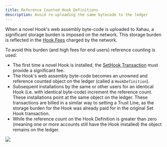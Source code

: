 ```yaml
---
title: Reference Counted Hook Definitions
description: Avoid re-uploading the same bytecode to the ledger
---
```

When a novel Hook's web assembly byte-code is uploaded to Xahau, a significant storage burden is imposed on the network. This storage burden is reflected in the [Hook Fees](hook-fees.md) charged by the network.

To avoid this burden (and high fees for end users) reference counting is used:

* The first time a novel Hook is installed, the [SetHook Transaction](sethook-transaction.md) must provide a significant fee.
* The Hook's web assembly byte-code becomes an unowned and reference counted object on the ledger (called a `HookDefinition`).
* Subsequent installations by the same or other users for an identical Hook (i.e. with identical byte-code) increment the reference count. These installations point at the same object on the ledger. These transactions are billed in a similar way to setting a Trust Line, as the storage burden for the Hook was already paid for in the original Set Hook transaction.
* While the reference count on the Hook Definition is greater than zero (meaning one or more accounts still have the Hook installed) the object remains on the ledger.

![](<../../assets/spaces_m6f29os4wP16vCS4lHNh_uploads_TlDL7tsVNYi1yU64EZQh_3ef0cee-sethook-Page-2.png>)
